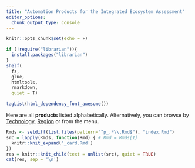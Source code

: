 ```yaml
---
title: "Automation Products for the Integrated Ecosystem Assessment"
editor_options: 
  chunk_output_type: console
---
```


```r
knitr::opts_chunk$set(echo = F)

if (!require("librarian")){
  install.packages("librarian")
}
shelf(
  fs,
  glue,
  htmltools,
  rmarkdown,
  quiet = T)

tagList(html_dependency_font_awesome())
```

Here are all **products** listed alphabetically. Alternatively, you can browse by [Technology](tech.html),  [Region](region.html) or from the menu.

<div class="card-deck">

```r
Rmds <- setdiff(list.files(pattern="^p_.*\\.Rmd$"), "index.Rmd")
src = lapply(Rmds, function(Rmd) { # Rmd = Rmds[1]
  knitr::knit_expand('_card.Rmd')
})
res = knitr::knit_child(text = unlist(src), quiet = TRUE)
cat(res, sep = '\n')
```
</div>

<br/>


